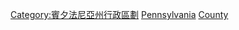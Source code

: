 {{containercat}}
[[Category:賓夕法尼亞州行政區劃|Category:賓夕法尼亞州行政區劃]]
[[Category:美国各县人物|Pennsylvania]]
[[Category:賓夕法尼亞州人|County]]